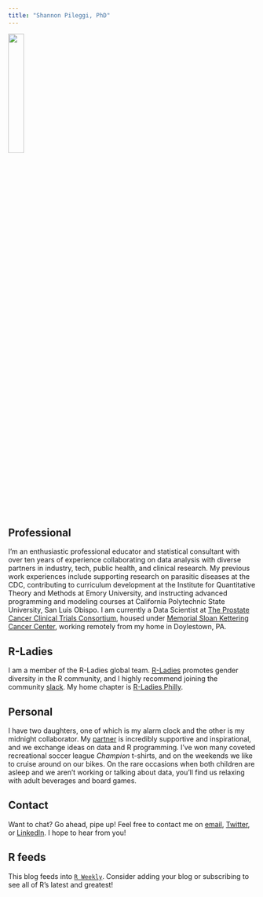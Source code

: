 ```yaml
---
title: "Shannon Pileggi, PhD"
---
```


![](Shannon_circle.png){width=25%} 

## Professional


I’m an enthusiastic professional educator and statistical consultant with over ten years of experience collaborating on data analysis with diverse partners in industry, tech, public health, and clinical research.  My previous work experiences include supporting research on parasitic diseases at the CDC, contributing to curriculum development at the Institute for Quantitative Theory and Methods at Emory University, and instructing advanced programming and modeling courses at California Polytechnic State University, San Luis Obispo.  I am currently a Data Scientist at [The Prostate Cancer Clinical Trials Consortium](http://pcctc.org/){target="_blank"}, housed under [Memorial Sloan Kettering Cancer Center](https://www.mskcc.org/){target="_blank"}, working remotely from my home in Doylestown, PA.    

## R-Ladies

I am a member of the R-Ladies global team. [R-Ladies](https://rladies.org/){target="_blank"} promotes gender diversity in the R community, and I highly recommend joining the community [slack](https://rladies-community-slack.herokuapp.com/){target="_blank"}. My home chapter is [R-Ladies Philly](https://www.rladiesphilly.org/){target="_blank"}.


## Personal

I have two daughters, one of which is my alarm clock and the other is my midnight collaborator.  My [partner](https://www.stochastic-squirrel.com/){target="_blank"} is incredibly supportive and inspirational, and we exchange ideas on data and R programming.  I've won many coveted recreational soccer league _Champion_ t-shirts, and on the weekends we like to cruise around on our bikes.  On the rare occasions when both children are asleep and we aren't working or talking about data, you'll find us relaxing with adult beverages and board games.


## Contact

Want to chat?  Go ahead, pipe up!  Feel free to contact me on [email](mailto:shannon@pipinghotdata.com){target="_blank"}, [Twitter](https://twitter.com/PipingHotData){target="_blank"}, or [LinkedIn](https://www.linkedin.com/in/shannon-m-pileggi/){target="_blank"}. I hope to hear from you!

## R feeds

This blog feeds into [`R Weekly`](https://rweekly.org/){target="_blank"}.  Consider adding your blog or subscribing to see all of R's latest and greatest!


